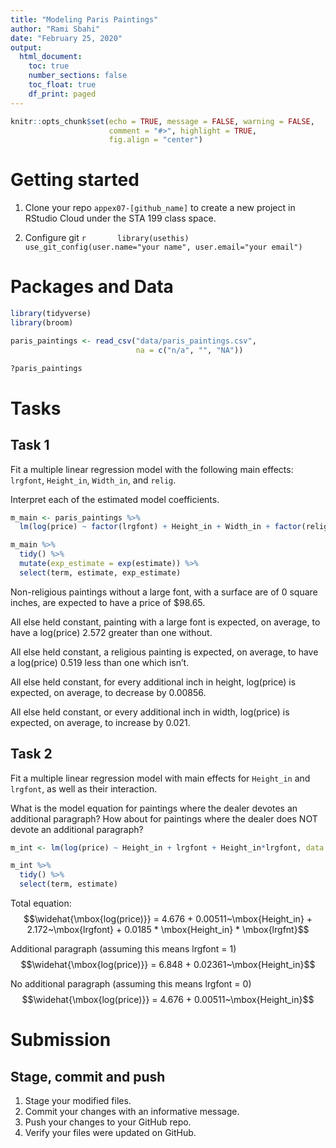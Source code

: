 ```yaml
---
title: "Modeling Paris Paintings"
author: "Rami Sbahi"
date: "February 25, 2020"
output: 
  html_document:
    toc: true
    number_sections: false
    toc_float: true
    df_print: paged
---
```


```r
knitr::opts_chunk$set(echo = TRUE, message = FALSE, warning = FALSE,
                      comment = "#>", highlight = TRUE,
                      fig.align = "center")
```

# Getting started

1. Clone your repo `appex07-[github_name]` to create a new project
   in RStudio Cloud under the STA 199 class space.

2. Configure git
      ```r
      library(usethis)
      use_git_config(user.name="your name", user.email="your email")
      ```

# Packages and Data

```r
library(tidyverse)
library(broom)
```

```r
paris_paintings <- read_csv("data/paris_paintings.csv", 
                            na = c("n/a", "", "NA"))

?paris_paintings
```

# Tasks

## Task 1

Fit a multiple linear regression model with the following main effects: 
`lrgfont`, `Height_in`, `Width_in`, and `relig`.

Interpret each of the estimated model coefficients.

```r
m_main <- paris_paintings %>%
  lm(log(price) ~ factor(lrgfont) + Height_in + Width_in + factor(relig), data = .)

m_main %>%
  tidy() %>%
  mutate(exp_estimate = exp(estimate)) %>%
  select(term, estimate, exp_estimate)
```

Non-religious paintings without a large font, with a surface are of 0 square 
inches, are expected to have a price of $98.65.

All else held constant, painting with a large font is expected, on average, to 
have a log(price) 2.572 greater than one without.

All else held constant, a religious painting is expected, on average, to have a 
log(price) 0.519 less than one which isn't.

All else held constant, for every additional inch in height, log(price) is 
expected, on average, to decrease by 0.00856.

All else held constant, or every additional inch in width, log(price) is 
expected, on average, to increase by 0.021.


## Task 2

Fit a multiple linear regression model with main effects for 
`Height_in` and `lrgfont`, as well as their interaction.

What is the model equation for paintings where the dealer devotes an 
additional paragraph? How about for paintings where the dealer does NOT devote 
an additional paragraph?

```r
m_int <- lm(log(price) ~ Height_in + lrgfont + Height_in*lrgfont, data = paris_paintings)

m_int %>%
  tidy() %>%
  select(term, estimate)
```

Total equation:
$$\widehat{\mbox{log(price)}} = 4.676 + 0.00511~\mbox{Height_in} + 
2.172~\mbox{lrgfont} + 0.0185 * \mbox{Height_in} * \mbox{lrgfnt}$$

Additional paragraph (assuming this means lrgfont = 1)
$$\widehat{\mbox{log(price)}} = 6.848 + 0.02361~\mbox{Height_in}$$

No additional paragraph (assuming this means lrgfont = 0)
$$\widehat{\mbox{log(price)}} = 4.676 + 0.00511~\mbox{Height_in}$$

# Submission

## Stage, commit and push

1. Stage your modified files.
2. Commit your changes with an informative message.
3. Push your changes to your GitHub repo.
4. Verify your files were updated on GitHub.